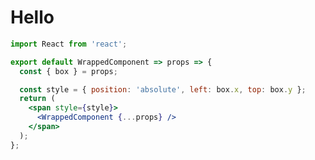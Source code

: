 
# Hello

<Graph />

```jsx
import React from 'react';

export default WrappedComponent => props => {
  const { box } = props;

  const style = { position: 'absolute', left: box.x, top: box.y };
  return (
    <span style={style}>
      <WrappedComponent {...props} />
    </span>
  );
};
```
